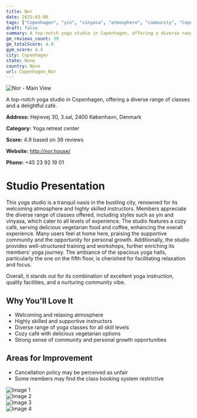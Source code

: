 ```yaml
---
title: Nor
date: 2025-03-08
tags: ["Copenhagen", "yin", "vinyasa", "atmosphere", "community", "Copenhagen"]  
draft: false
summary: A top-notch yoga studio in Copenhagen, offering a diverse range of classes and a delightful café.
gm_reviews_count: 39
gm_totalScore: 4.9
gym_score: 4.4
city: Copenhagen
state: None
country: None
url: Copenhagen_Nor
---
```


<div className="aspect-[16/9] relative my-8">
  <img 
    src="https://lh5.googleusercontent.com/p/AF1QipMvlAP2FTC_6zt7T9zr2nJKt7HeFF6krWK1t4o=w1920-h1080-k-no"
    alt="Nor - Main View"
    className="object-cover absolute inset-0 w-full h-full rounded-lg"
  />
</div>

A top-notch yoga studio in Copenhagen, offering a diverse range of classes and a delightful café.

**Address:** Hejrevej 30, 3.sal, 2400 København, Denmark

**Category:** Yoga retreat center

**Score:** 4.9 based on 39 reviews

**Website:** http://nor.house/

**Phone:** +45 23 92 19 01

# Studio Presentation

This yoga studio is a tranquil oasis in the bustling city, renowned for its welcoming atmosphere and highly skilled instructors. Members appreciate the diverse range of classes offered, including styles such as yin and vinyasa, which cater to all levels of experience. The studio features a cozy café, serving delicious vegetarian food and coffee, enhancing the overall experience. Many users feel at home here, praising the supportive community and the opportunity for personal growth. Additionally, the studio provides well-structured training and workshops, further enriching its members’ yoga journey. The ambiance of the spacious yoga halls, particularly the one on the fifth floor, is cherished for facilitating relaxation and focus.

Overall, it stands out for its combination of excellent yoga instruction, quality facilities, and a nurturing community vibe.

## Why You'll Love It

- Welcoming and relaxing atmosphere
- Highly skilled and supportive instructors
- Diverse range of yoga classes for all skill levels
- Cozy café with delicious vegetarian options
- Strong sense of community and personal growth opportunities

## Areas for Improvement

- Cancellation policy may be perceived as unfair
- Some members may find the class booking system restrictive

<div className="grid grid-cols-1 xl:grid-cols-2 gap-4 my-8">
<div className="aspect-[4/3] relative"><img src="https://lh3.googleusercontent.com/p/AF1QipPduaA_HdiAy6WAnmSsBlgXGftiro24BscwXcUB=w1920-h1080-k-no" alt="Image 1" className="object-cover absolute inset-0 w-full h-full rounded-lg" /></div>
<div className="aspect-[4/3] relative"><img src="https://lh5.googleusercontent.com/p/AF1QipO57ZZqelT8FUPWHr2fAH4HwkOiHAegL695-j4=w1920-h1080-k-no" alt="Image 2" className="object-cover absolute inset-0 w-full h-full rounded-lg" /></div>
<div className="aspect-[4/3] relative"><img src="https://lh5.googleusercontent.com/p/AF1QipM8UFpUMdt6NWGBJjuY3PkpGe1E8-j_eO8XV_4=w1920-h1080-k-no" alt="Image 3" className="object-cover absolute inset-0 w-full h-full rounded-lg" /></div>
<div className="aspect-[4/3] relative"><img src="https://lh5.googleusercontent.com/p/AF1QipPbUfXdxuCfa0ofPWtHggcShAPLs63r_7FpITI=w1920-h1080-k-no" alt="Image 4" className="object-cover absolute inset-0 w-full h-full rounded-lg" /></div>
</div>